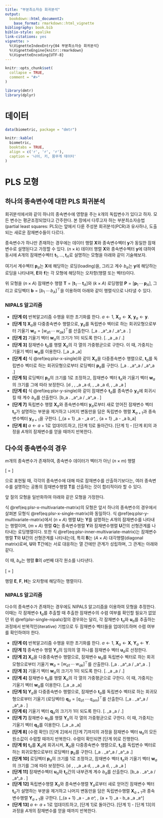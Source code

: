 ```yaml
---
title: "부분최소자승 회귀분석"
output: 
  bookdown::html_document2:
    base_format: rmarkdown::html_vignette
bibliography: book.bib
biblio-style: apalike
link-citations: yes
vignette: >
  %\VignetteIndexEntry{04 부분최소자승 회귀분석}
  %\VignetteEngine{knitr::rmarkdown}
  %\VignetteEncoding{UTF-8}
---
```


```r
knitr::opts_chunk$set(
  collapse = TRUE,
  comment = "#>"
)
```

```r
library(dmtr)
library(dplyr)
```


# 데이터

```r
data(biometric, package = "dmtr")
```

```r
knitr::kable(
  biometric, 
  booktabs = TRUE,
  align = c('r', 'r', 'r'),
  caption = '나이, 키, 몸무게 데이터'
)
```


# PLS 모형 {#plsr-model}

## 하나의 종속변수에 대한 PLS 회귀분석

회귀분석에서와 같이 하나의 종속변수에 영향을 주는 $k$개의 독립변수가 있다고 하자. 모든 변수는 평균조정되었다고 간주한다. 본 장에서 다루고자 하는 부분최소자승법(partial least squares: PLS)는 앞에서 다룬 주성분 회귀분석(PCR)과 유사하나, 도출되는 새로운 잠재변수들이 다르다.

종속변수가 하나만 존재하는 경우에는 데이터 행렬 $\mathbf{X}$와 종속변수벡터 $\mathbf{y}$가 동일한 잠재변수로 설명된다고 가정할 수 있다. $(n \times k)$ 데이터 행렬 $\mathbf{X}$와 종속변수벡터 $\mathbf{y}$에 대하여 동시에 $A$개의 잠재변수벡터 $\mathbf{t}_1, \ldots, \mathbf{t}_A$로 설명하는 모형을 아래와 같이 기술해보자.

\begin{eqnarray}
\mathbf{X} &=& \mathbf{t}_1 \mathbf{p}_1^\top + \mathbf{t}_2 \mathbf{p}_2^\top + \cdots + \mathbf{t}_A \mathbf{p}_A^\top + \mathbf{E} (\#eq:plsr-x-single)\\
\mathbf{y} &=& \mathbf{t}_1 b_1 + \mathbf{t}_2 b_2 + \cdots + \mathbf{t}_A b_A + \mathbf{f} (\#eq:plsr-y-single)
\end{eqnarray}

여기서 계수벡터 $\mathbf{p}_a$는 $\mathbf{X}$에 해당하는 로딩(loading)을, 그리고 계수 $b_a$는 $\mathbf{y}$에 해당하는 로딩을 나타내며, $\mathbf{E}$와 $\mathbf{f}$는 각 모형에 해당하는 오차항(행렬 또는 벡터)이다.

위 모형을 ($n \times A$) 잠재변수 행렬 $\mathbf{T} = \left[\mathbf{t}_1 \, \cdots \, \mathbf{t}_A \right]$와 $(k \times A)$ 로딩행렬 $\mathbf{P} = \left[\mathbf{p}_1 \, \cdots \, \mathbf{p}_A \right]$, 그리고 로딩벡터 $\mathbf{b} = \left[b_1 \, \cdots \, b_A \right]^\top$을 이용하여 아래와 같이 행렬식으로 나타낼 수 있다.

\begin{eqnarray}
\mathbf{X} &=& \mathbf{T}\mathbf{P}^\top + \mathbf{E} (\#eq:plsr-x-single-matrix)\\
\mathbf{y} &=& \mathbf{T}\mathbf{b} + \mathbf{f} (\#eq:plsr-y-single-matrix)
\end{eqnarray}


### NIPALS 알고리즘 {#plsr-single-nipals}

- **[단계 0]** 반복알고리즘 수행을 위한 초기화를 한다. $a \leftarrow 1$,  $\mathbf{X}_a \leftarrow \mathbf{X}$, $\mathbf{y}_a \leftarrow \mathbf{y}$.
- **[단계 1]** $\mathbf{X}_a$을 다중종속변수 행렬으로, $\mathbf{y}_a$를 독립변수 벡터로 하는 회귀모형으로부터 기울기 $\mathbf{w}_a = [w_{a1} \, \cdots \, w_{ak}]^\top$를 산출한다.
\[\mathbf{w}_a \leftarrow \left. \mathbf{X}_a^\top \mathbf{y}_a \middle/ \mathbf{y}_a^\top \mathbf{y}_a \right.  \]
- **[단계 2]** 기울기 벡터 $\mathbf{w}_a$의 크기가 1이 되도록 한다. 
\[\left. \mathbf{w}_a \leftarrow \mathbf{w}_a \middle/ \sqrt{\mathbf{w}_a^\top \mathbf{w}_a} \right.\]
- **[단계 3]** 잠재변수 $\mathbf{t}_a$를 행렬 $\mathbf{X}_a$의 각 열의 가중평균으로 구한다. 이 때, 가중치는 기울기 벡터 $\mathbf{w}_a$를 이용한다.
\[\mathbf{t}_a \leftarrow \mathbf{X}_a \mathbf{w}_a\]
- **[단계 4]** 식 \@ref(eq:plsr-x-single)와 같이 $\mathbf{X}_a$을 다중종속변수 행렬으로, $\mathbf{t}_a$를 독립변수 벡터로 하는 회귀모형으로부터 로딩벡터 $\mathbf{p}_a$를 구한다.
\[\mathbf{p}_a \leftarrow \left. \mathbf{X}_a^\top \mathbf{t}_a \middle/ \mathbf{t}_a^\top \mathbf{t}_a \right.\]
- **[단계 5]** 로딩벡터 $\mathbf{p}_a$의 크기를 1로 조정하고, 잠재변수 벡터 $\mathbf{t}_a$와 기울기 벡터 $\mathbf{w}_a$의 크기를 그에 따라 보정한다.
\[d \leftarrow \sqrt{\mathbf{p}_a^\top \mathbf{p}_a}, \, \mathbf{t}_a \leftarrow \mathbf{t}_a d, \, \mathbf{w}_a \leftarrow \mathbf{w}_a d, \, \mathbf{p}_a \leftarrow \frac{1}{d} \mathbf{p}_a \]
- **[단계 6]** 식 \@ref(eq:plsr-y-single)와 같이 잠재변수 $\mathbf{t}_a$를 종속변수 $\mathbf{y}_a$에 회귀시킬 때 계수 $b_a$를 산출한다.
\[b_a \leftarrow \left. \mathbf{y}_a^\top \mathbf{t}_a \middle/ \mathbf{t}_a^\top \mathbf{t}_a \right. \]
- **[단계 7]** 독립변수 행렬 $\mathbf{X}_a$와 종속변수벡터 $\mathbf{y}_a$로부터 새로 얻어진 잠재변수 벡터 $\mathbf{t}_a$가 설명하는 부분을 제거하고 나머지 변동만을 담은 독립변수 행렬 $\mathbf{X}_{a + 1}$과 종속변수벡터 $\mathbf{y}_{a + 1}$을 구한다.
\[\mathbf{X}_{a + 1} \leftarrow \mathbf{X}_a - \mathbf{t}_a \mathbf{p}_a^\top, \, \mathbf{y}_{a + 1} \leftarrow \mathbf{y}_a - \mathbf{t}_a b_a\]
- **[단계 8]** $a \leftarrow a + 1$로 업데이트하고, [단계 1]로 돌아간다. [단계 1] - [단계 8]의 과정을 $A$개의 잠재변수를 얻을 때까지 반복한다.



## 다수의 종속변수의 경우 {#plsr-multivariate-target}

$m$개의 종속변수가 존재하여, 종속변수 데이터가 벡터가 아닌 ($n \times m$) 행렬

\[\mathbf{Y} = \left[ \mathbf{y}_1 \, \cdots \, \mathbf{y}_m \right]\]

으로 표현될 때, 각각의 종속변수에 대해 따로 잠재변수를 산출하기보다는, 여러 종속변수를 설명하는 공통의 잠재변수행렬 $\mathbf{T}$를 산출하는 것이 합리적이라 할 수 있다.


앞 절의 모형을 일반화하여 아래와 같은 모형을 가정한다.

\begin{eqnarray}
\mathbf{X} &=& \mathbf{T} \mathbf{P}^\top + \mathbf{E} (\#eq:plsr-x-multivariate-matrix)\\
\mathbf{Y} &=& \mathbf{U} \mathbf{Q}^\top + \mathbf{F} (\#eq:plsr-y-multivariate-matrix)\\
\mathbf{U} &=& \mathbf{T} \mathbf{B} + \mathbf{H}  (\#eq:plsr-inner-multivariate-matrix)
\end{eqnarray}

식 \@ref(eq:plsr-x-multivariate-matrix)의 모형은 앞서 하나의 종속변수의 경우에서 살펴본 모형식 \@ref(eq:plsr-x-single-matrix)와 동일하다. 식 \@ref(eq:plsr-y-multivariate-matrix)에서 $(n \times A)$ 행렬 $\mathbf{U}$는 $\mathbf{Y}$를 설명하는 $A$개의 잠재변수를 나타내는 행렬이며, $(m \times A)$ 행렬 $\mathbf{Q}$는 종속변수행렬 $\mathbf{Y}$와 잠재변수행렬 $\mathbf{U}$간의 선형관계를 나타내는 로딩행렬이다. 또한 식 \@ref(eq:plsr-inner-multivariate-matrix)는 잠재변수행렬 $\mathbf{T}$와 $\mathbf{U}$간의 선형관계를 나타내는데, 특히 $\mathbf{B}$는 $(A \times A)$ 대각행렬(diagonal matrix)로써, $\mathbf{U}$와 $\mathbf{T}$간에는 서로 대응하는 열 간에만 관계가 성립하며, 그 관계는 아래와 같다.

\begin{equation*}
\mathbf{u}_a = b_a \mathbf{t}_a + \mathbf{h}_a, \, a = 1, \cdots, A
\end{equation*}

이 때, $b_a$는 행렬 $\mathbf{B}$의 $a$번째 대각 원소를 나타낸다.

\[\mathbf{B} = \left[ \begin{array}{c c c c}
b_{1} & 0 & \cdots & 0\\
0 & b_{2} &  & 0\\
\vdots &  & \ddots & \vdots \\
0 & 0 & \cdots & b_{A}
\end{array} \right]
\]

행렬 $\mathbf{E}$, $\mathbf{F}$, $\mathbf{H}$는 오차항에 해당하는 행렬이다.




### NIPALS 알고리즘 {#plsr-multivariate-nipals}

다수의 종속변수가 존재하는 경우에도 NIPALS 알고리즘을 이용하여 모형을 추정한다. 이때는 각 잠재변수 $\mathbf{t}_a$를 추출할 때 추출한 잠재변수의 수렴 여부를 확인할 필요가 없었던 위 \@ref(plsr-single-nipals)절의 경우와는 달리, 각 잠재변수 $\mathbf{t}_a$와 $\mathbf{u}_a$를 추출하는 과정에서 반복적인(iterative) 기법으로 두 잠재변수 벡터들을 업데이트하며 수렴 여부를 확인하여야 한다. 


- **[단계 0]** 반복알고리즘 수행을 위한 초기화를 한다. $a \leftarrow 1$,  $\mathbf{X}_a \leftarrow \mathbf{X}$, $\mathbf{Y}_a \leftarrow \mathbf{Y}$.
- **[단계 1]** 종속변수 행렬 $\mathbf{Y}_a$의 임의의 열 하나를 잠재변수 벡터 $\mathbf{u}_a$로 선정한다.
- **[단계 2]** $\mathbf{X}_a$을 다중종속변수 행렬으로, 잠재변수 $\mathbf{u}_a$를 독립변수 벡터로 하는 회귀모형으로부터 기울기 $\mathbf{w}_a = [w_{a1} \, \cdots \, w_{ak}]^\top$를 산출한다.
\[\mathbf{w}_a \leftarrow \left. \mathbf{X}_a^\top \mathbf{u}_a \middle/ \mathbf{u}_a^\top \mathbf{u}_a \right.  \]
- **[단계 3]** 기울기 벡터 $\mathbf{w}_a$의 크기가 1이 되도록 한다. 
\[\left. \mathbf{w}_a \leftarrow \mathbf{w}_a \middle/ \sqrt{\mathbf{w}_a^\top \mathbf{w}_a} \right.\]
- **[단계 4]** 잠재변수 $\mathbf{t}_a$를 행렬 $\mathbf{X}_a$의 각 열의 가중평균으로 구한다. 이 때, 가중치는 기울기 벡터 $\mathbf{w}_a$를 이용한다.
\[\mathbf{t}_a \leftarrow \mathbf{X}_a \mathbf{w}_a\]
- **[단계 5]** $\mathbf{Y}_a$을 다중종속변수 행렬으로, 잠재변수 $\mathbf{t}_a$를 독립변수 벡터로 하는 회귀모형으로부터 기울기 (로딩벡터) $\mathbf{q}_a = [q_{a1} \, \cdots \, q_{am}]^\top$를 산출한다.
\[\mathbf{q}_a \leftarrow \left. \mathbf{Y}_a^\top \mathbf{t}_a \middle/ \mathbf{t}_a^\top \mathbf{t}_a \right.  \]
- **[단계 6]** 기울기 벡터 $\mathbf{q}_a$의 크기가 1이 되도록 한다. 
\[\left. \mathbf{q}_a \leftarrow \mathbf{q}_a \middle/ \sqrt{\mathbf{q}_a^\top \mathbf{q}_a} \right.\]
- **[단계 7]** 잠재변수 $\mathbf{u}_a$를 행렬 $\mathbf{Y}_a$의 각 열의 가중평균으로 구한다. 이 때, 가중치는 기울기 벡터 $\mathbf{q}_a$를 이용한다.
\[\mathbf{u}_a \leftarrow \mathbf{Y}_a \mathbf{q}_a\]
- **[단계 8]** (수렴 확인) [단계 2]에서 [단계 7]까지의 과정을 잠재변수 벡터 $\mathbf{u}_a$의 모든 원소값이 수렴할 때까지 반복한다. 수렴이 확인되면 [단계 9]로 진행한다.
- **[단계 9]** $\mathbf{t}_a$를 $\mathbf{X}_a$에 회귀시켜, $\mathbf{X}_a$을 다중종속변수 행렬으로, $\mathbf{t}_a$를 독립변수 벡터로 하는 회귀모형으로부터 로딩벡터 $\mathbf{p}_a$를 구한다. 
\[\mathbf{p}_a \leftarrow \left. \mathbf{X}_a^\top \mathbf{t}_a \middle/ \mathbf{t}_a^\top \mathbf{t}_a \right.\]
- **[단계 10]** 로딩벡터 $\mathbf{p}_a$의 크기를 1로 조정하고, 잠재변수 벡터 $\mathbf{t}_a$와 기울기 벡터 $\mathbf{w}_a$의 크기를 그에 따라 보정한다.
\[d \leftarrow \sqrt{\mathbf{p}_a^\top \mathbf{p}_a}, \, \mathbf{t}_a \leftarrow \mathbf{t}_a d, \, \mathbf{w}_a \leftarrow \mathbf{w}_a d, \, \mathbf{p}_a \leftarrow \frac{1}{d} \mathbf{p}_a \]
- **[단계 11]** 잠재변수벡터 $\mathbf{u}_a$와 $\mathbf{t}_a$간의 내부관계 계수 $b_a$를 산출한다.
\[b_a \leftarrow \left. \mathbf{u}_a^\top \mathbf{t}_a \middle/ \mathbf{t}_a^\top \mathbf{t}_a \right. \]
- **[단계 12]** 독립변수행렬 $\mathbf{X}_a$와 종속변수행렬 $\mathbf{Y}_a$로부터 새로 얻어진 잠재변수 벡터 $\mathbf{t}_a$가 설명하는 부분을 제거하고 나머지 변동만을 담은 독립변수행렬 $\mathbf{X}_{a + 1}$과 종속변수행렬 $\mathbf{Y}_{a + 1}$을 구한다.
\[\mathbf{X}_{a + 1} \leftarrow \mathbf{X}_a - \mathbf{t}_a \mathbf{p}_a^\top, \, \mathbf{Y}_{a + 1} \leftarrow \mathbf{Y}_a - b_a \mathbf{t}_a \mathbf{q}_a^\top \]
- **[단계 13]** $a \leftarrow a + 1$로 업데이트하고, [단계 1]로 돌아간다. [단계 1] - [단계 13]의 과정을 $A$개의 잠재변수를 얻을 때까지 반복한다.


